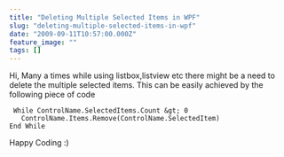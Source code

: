 ```yaml
---
title: "Deleting Multiple Selected Items in WPF"
slug: "deleting-multiple-selected-items-in-wpf"
date: "2009-09-11T10:57:00.000Z"
feature_image: ""
tags: []
---
```


Hi, Many a times while using listbox,listview etc there might be a need to delete the multiple selected items. This can be easily achieved by the following piece of code

     While ControlName.SelectedItems.Count &gt; 0 
       ControlName.Items.Remove(ControlName.SelectedItem)
    End While
    

Happy Coding :)